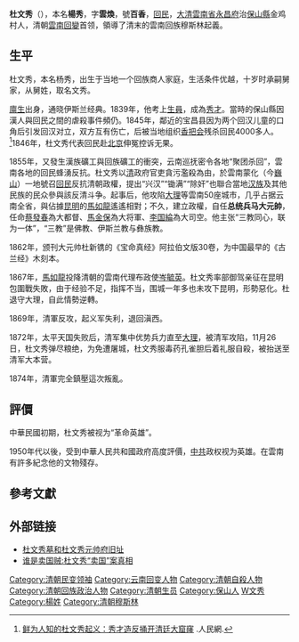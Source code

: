 {{Refimprove|time=2022-07-01T13:00:30+00:00}}
{{中国伊斯兰教}}
'''杜文秀'''（{{bd|1823年||1872年|catIdx=Du,杜}}），本名'''楊秀'''，字'''雲煥'''，號'''百香'''，[[回族|回民]]，[[大清|大清]][[雲南省|雲南省]][[永昌府|永昌府]]治[[保山縣|保山縣]]金鸡村人，清朝[[雲南回變|雲南回變]]首领，領導了清末的雲南回族穆斯林起義。

==生平==
杜文秀，本名杨秀，出生于当地一个回族商人家庭，生活条件优越，十岁时承嗣舅家，从舅姓，取名文秀。

[[廪生|廪生]]出身，通晓伊斯兰经典。1839年，他考上[[生員|生員]]，成為[[秀才|秀才]]。當時的保山縣因漢人與回民之間的虐殺事件頻仍。1845年，鄰近的宝昌县因为两个回汉儿童的口角后引发回汉对立，双方互有伤亡，后被当地组织[[香把会|香把会]]残杀回民4000多人。<ref>[http://history.people.com.cn/n/2014/0807/c372327-25421973.html 鲜为人知的杜文秀起义：秀才造反捅开清廷大窟窿] {{Wayback|url=http://history.people.com.cn/n/2014/0807/c372327-25421973.html |date=20200920191255 }}.人民網.</ref>1846年，杜文秀代表回民赴[[北京|北京]]伸冤控诉无果。

1855年，又發生漢族礦工與回族礦工的衝突，云南巡抚密令各地“聚团杀回”，雲南各地的回民蜂湧反抗。杜文秀以[[清朝|清]]政府官吏貪污濫殺為由，於雲南蒙化（今[[巍山|巍山]]）一地號召[[回民|回民]]反抗清朝政權，提出“兴汉”“锄满”“除奸”也聯合當地[[汉族|汉族]]及其他民族的民众參與該反清斗争。起事后，他攻陷[[大理|大理]]等雲南50座城市，几乎占据云南全省，與佔據[[昆明|昆明]]的[[馬如龍_(清朝)|馬如龍]]遙遙相對；不久，建立政權，自任'''总统兵马大元帥'''，任命[[蔡發春|蔡發春]]為大都督、[[馬金保|馬金保]]為大将軍、[[李国綸|李国綸]]為大司空。他主张“三教同心，联为一体”，“三教”是佛教、伊斯兰教与彝族教{{Citation needed||time=2021-09-21}}。

1862年，颁刊大元帅杜新镌的《宝命真经》阿拉伯文版30卷，为中国最早的《古兰经》木刻本。

1867年，[[马如龙_(清朝)|馬如龍]]投降清朝的雲南代理布政使[[岑毓英|岑毓英]]。杜文秀率部御驾亲征在昆明包圍戰失敗，由于经验不足，指挥不当，围城一年多也未攻下昆明，形勢惡化。杜退守大理，自此情勢逆轉。

1869年，清軍反攻，起义军失利，退回滇西。

1872年，太平天国失败后，清军集中优势兵力直至[[大理|大理]]，被清军攻陷，11月26日，杜文秀弹尽粮绝，为免遭屠城，杜文秀服毒药孔雀胆后着礼服自殺，被抬送至清军大本营。

1874年，清軍完全鎮壓這次叛亂。


== 評價 ==
中華民國初期，杜文秀被视为“革命英雄”。

1950年代以後，受到中華人民共和國政府高度評價，[[中共|中共]]政权视为英雄。在雲南有許多紀念他的文物殘存。
==參考文獻==
{{Reflist}}

== 外部链接 ==
*[https://web.archive.org/web/20110705034658/http://www.88yn.com/landscape/20050514/0522.html 杜文秀墓和杜文秀元帅府旧址]
*[http://history.news.163.com/09/1226/12/5RF8D4ES00011247.html 谁是卖国贼:杜文秀“卖国”案真相] {{Wayback|url=http://history.news.163.com/09/1226/12/5RF8D4ES00011247.html |date=20210323044151 }}

{{Yunnan topics}}
{{中国民变起事领袖}}
{{DEFAULTSORT:D}}
[[Category:清朝民变领袖|Category:清朝民变领袖]]
[[Category:云南回变人物|Category:云南回变人物]]
[[Category:清朝自殺人物|Category:清朝自殺人物]]
[[Category:清朝回族政治人物|Category:清朝回族政治人物]]
[[Category:清朝生员|Category:清朝生员]]
[[Category:保山人|Category:保山人]]
[[Category:杜姓|W文秀]]
[[Category:楊姓|Category:楊姓]]
[[Category:清朝穆斯林|Category:清朝穆斯林]]